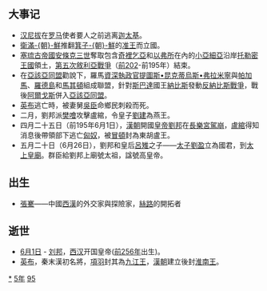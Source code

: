 {{yearTOC|-195|西汉[[汉高帝|汉高帝]]十二年}}
== 大事记 ==
*[[汉尼拔|汉尼拔]]在[[古罗马|罗马]]使者要人之前逃离[[迦太基|迦太基]]。
*[[衛滿朝鮮|衛滿-{朝}-鮮]]推翻[[箕子朝鮮|箕子-{朝}-鮮]]的[[准王|准王]]而立國。
*[[塞琉古帝國|塞琉古帝國]][[安條克三世|安條克三世]]奪取包含[[奇裡乞亞|奇裡乞亞]]和[[以弗所|以弗所]]在內的[[小亞細亞|小亞細亞]]沿岸[[托勒密王國|托勒密王國]]領土，[[敘利亞戰爭|第五次敘利亞戰爭]]（[[前202年|前202]]-前195年）結束。
*在[[亞該亞同盟|亞該亞同盟]]勸說下，羅馬[[資深執政官|資深執政官]][[提圖斯•昆克蒂烏斯•弗拉米寧|提圖斯•昆克蒂烏斯•弗拉米寧]]與[[帕加馬|帕加馬]]、[[羅德島|羅德島]]和[[馬其頓王國|馬其頓]]組成聯盟，針對[[斯巴達|斯巴達]]國王[[納比斯|納比斯]]發動[[反納比斯戰爭|反納比斯戰爭]]，戰後[[阿爾戈斯|阿爾戈斯]]併入[[亞該亞同盟|亞該亞同盟]]。
*[[英布|英布]]逃亡時，被妻舅[[吳臣|吳臣]]命鄉民刺殺而死。
*二月，劉邦派[[樊噲|樊噲]]攻擊盧綰，令皇子[[劉建|劉建]]為燕王。
*四月二十五日（前195年6月1日），[[漢朝|漢朝]]開國[[皇帝|皇帝]][[劉邦|劉邦]]在[[長樂宮|長樂宮]][[駕崩|駕崩]]，[[盧綰|盧綰]]得知消息後帶領部下逃亡[[匈奴|匈奴]]，被[[冒頓|冒頓]]封為東胡盧王。
*五月二十日（6月26日），劉邦和皇后[[呂雉|呂雉]]之子——[[皇太子|太子]][[劉盈|劉盈]]立為國君，到[[太上皇廟|太上皇廟]]。群臣給劉邦上廟號太祖，諡號高皇帝。

== 出生 ==
*[[張騫|張騫]]——中國[[西漢|西漢]]的外交家與探險家，[[絲路|絲路]]的開拓者

== 逝世 ==
{{Wikisource year mention}}
*[[6月1日|6月1日]] - [[刘邦|刘邦]]，[[西汉|西汉]]开国皇帝([[前256年|前256年]]出生)。
*[[英布|英布]]，秦末漢初名將，[[項羽|項羽]]封其為[[九江王|九江王]]，[[漢朝|漢朝]]建立後封[[淮南王|淮南王]]。


[[Category:前195年|*]]
[[Category:前190年代|5年]]
[[Category:前2世纪各年|95]]